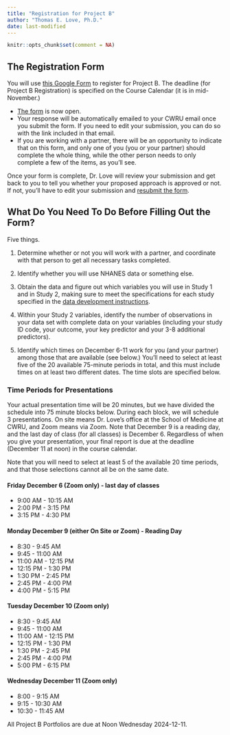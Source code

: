 ```yaml
---
title: "Registration for Project B"
author: "Thomas E. Love, Ph.D."
date: last-modified
---
```


```r
knitr::opts_chunk$set(comment = NA)
```

## The Registration Form

You will use [this Google Form](https://bit.ly/431-projB-registration-2024) to register for Project B. The deadline (for Project B Registration) is specified on the Course Calendar (it is in mid-November.)

- [The form](https://bit.ly/431-projB-registration-2024) is now open.
- Your response will be automatically emailed to your CWRU email once you submit the form. If you need to edit your submission, you can do so with the link included in that email.
- If you are working with a partner, there will be an opportunity to indicate that on this form, and only one of you (you or your partner) should complete the whole thing, while the other person needs to only complete a few of the items, as you'll see.

Once your form is complete, Dr. Love will review your submission and get back to you to tell you whether your proposed approach is approved or not. If not, you'll have to edit your submission and [resubmit the form](https://bit.ly/431-projB-registration-2024).

## What Do You Need To Do Before Filling Out the Form?

Five things.

1. Determine whether or not you will work with a partner, and coordinate with that person to get all necessary tasks completed.

2. Identify whether you will use NHANES data or something else.

3. Obtain the data and figure out which variables you will use in Study 1 and in Study 2, making sure to meet the specifications for each study specified in the [data development instructions](data1.qmd).

4. Within your Study 2 variables, identify the number of observations in your data set with complete data on your variables (including your study ID code, your outcome, your key predictor and your 3-8 additional predictors).

5. Identify which times on December 6-11 work for you (and your partner) among those that are available (see below.) You'll need to select at least five of the 20 available 75-minute periods in total, and this must include times on at least two different dates. The time slots are specified below.

### Time Periods for Presentations

Your actual presentation time will be 20 minutes, but we have divided the schedule into 75 minute blocks below. During each block, we will schedule 3 presentations. On site means Dr. Love's office at the School of Medicine at CWRU, and Zoom means via Zoom. Note that December 9 is a reading day, and the last day of class (for all classes) is December 6. Regardless of when you give your presentation, your final report is due at the deadline (December 11 at noon) in the course calendar.

Note that you will need to select at least 5 of the available 20 time periods, and that those selections cannot all be on the same date.

#### Friday December 6 (Zoom only) - last day of classes

- 9:00 AM - 10:15 AM
- 2:00 PM - 3:15 PM
- 3:15 PM - 4:30 PM

#### Monday December 9 (either On Site or Zoom) - Reading Day

- 8:30 - 9:45 AM
- 9:45 - 11:00 AM
- 11:00 AM - 12:15 PM
- 12:15 PM - 1:30 PM
- 1:30 PM - 2:45 PM
- 2:45 PM - 4:00 PM
- 4:00 PM - 5:15 PM

#### Tuesday December 10 (Zoom only)

- 8:30 - 9:45 AM
- 9:45 - 11:00 AM
- 11:00 AM - 12:15 PM
- 12:15 PM - 1:30 PM
- 1:30 PM - 2:45 PM
- 2:45 PM - 4:00 PM
- 5:00 PM - 6:15 PM

#### Wednesday December 11 (Zoom only)

- 8:00 - 9:15 AM
- 9:15 - 10:30 AM
- 10:30 - 11:45 AM

All Project B Portfolios are due at Noon Wednesday 2024-12-11.
